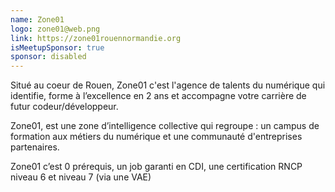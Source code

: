 ```yaml
---
name: Zone01
logo: zone01@web.png
link: https://zone01rouennormandie.org
isMeetupSponsor: true
sponsor: disabled
---
```


Situé au coeur de Rouen, Zone01 c'est l'agence de talents du numérique qui
identifie, forme à l’excellence en 2 ans et accompagne votre carrière de futur 
codeur/développeur.

Zone01, est une zone d’intelligence collective qui regroupe : un campus de
formation aux métiers du numérique et une communauté d'entreprises partenaires.

Zone01 c’est 0 prérequis, un job garanti en CDI, une certification RNCP niveau 6
et niveau 7 (via une VAE)
